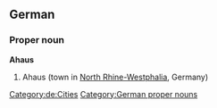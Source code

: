 {{wikipedia}}
{{wikipedia|lang=de}}
==German==
===Proper noun===
'''Ahaus'''
# Ahaus (town in [[North Rhine-Westphalia]], Germany)
[[Category:de:Cities]]
[[Category:German proper nouns]]